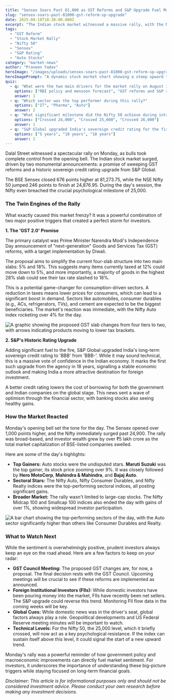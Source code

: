 ```yaml
---
title: "Sensex Soars Past 81,000 as GST Reforms and S&P Upgrade Fuel Market Rally"
slug: "sensex-soars-past-81000-gst-reform-sp-upgrade"
date: 2025-08-18T18:30:00.000Z
excerpt: "The Indian stock market witnessed a massive rally, with the Nifty crossing 25,000 intraday. We break down the two huge catalysts—major GST reforms and a historic S&P rating upgrade—and what they mean for your portfolio."
tags:
  - "GST Reform"
  - "Stock Market Rally"
  - "Nifty 50"
  - "Sensex"
  - "S&P Rating"
  - "Auto Stocks"
category: "market-news"
author: "Praveen Yadav"
heroImage: "/images/uploads/sensex-soars-past-81000-gst-reform-sp-upgrade/hero-image.jpg"
heroImagePrompt: "A dynamic stock market chart showing a steep upward trend, with the Sensex and Nifty indices prominently displayed, set against the backdrop of the Bombay Stock Exchange building."
quiz:
  - q: "What were the two main drivers for the market rally on August 18, 2025?"
    options: ["RBI policy and monsoon forecast", "GST reforms and S&P rating upgrade", "Corporate earnings and global cues"]
    answer: 1
  - q: "Which sector was the top performer during this rally?"
    options: ["IT", "Pharma", "Auto"]
    answer: 2
  - q: "What significant milestone did the Nifty 50 achieve during intraday trading?"
    options: ["Crossed 24,000", "Crossed 25,000", "Crossed 26,000"]
    answer: 1
  - q: "S&P Global upgraded India's sovereign credit rating for the first time in how many years?"
    options: ["5 years", "10 years", "18 years"]
    answer: 2
---
```


Dalal Street witnessed a spectacular rally on Monday, as bulls took complete control from the opening bell. The Indian stock market surged, driven by two monumental announcements: a promise of sweeping GST reforms and a historic sovereign credit rating upgrade from S&P Global.

The BSE Sensex closed 676 points higher at 81,273.75, while the NSE Nifty 50 jumped 246 points to finish at 24,876.95. During the day's session, the Nifty even breached the crucial psychological milestone of 25,000.

### The Twin Engines of the Rally

What exactly caused this market frenzy? It was a powerful combination of two major positive triggers that created a perfect storm for investors.

**1. The 'GST 2.0' Promise**

The primary catalyst was Prime Minister Narendra Modi's Independence Day announcement of "next-generation" Goods and Services Tax (GST) reforms, with a target implementation by Diwali.

The proposal aims to simplify the current four-slab structure into two main slabs: 5% and 18%. This suggests many items currently taxed at 12% could move down to 5%, and more importantly, a majority of goods in the highest 28% slab could see their tax rate slashed to 18%.

This is a potential game-changer for consumption-driven sectors. A reduction in taxes means lower prices for consumers, which can lead to a significant boost in demand. Sectors like automobiles, consumer durables (e.g., ACs, refrigerators, TVs), and cement are expected to be the biggest beneficiaries. The market's reaction was immediate, with the Nifty Auto index rocketing over 4% for the day.

![A graphic showing the proposed GST slab changes from four tiers to two, with arrows indicating products moving to lower tax brackets.](/images/uploads/sensex-soars-past-81000-gst-reform-sp-upgrade/gst-reforms.png)

**2. S&P's Historic Rating Upgrade**

Adding significant fuel to the fire, S&P Global upgraded India's long-term sovereign credit rating to 'BBB' from 'BBB-'. While it may sound technical, this is a massive vote of confidence in the Indian economy. It marks the first such upgrade from the agency in 18 years, signalling a stable economic outlook and making India a more attractive destination for foreign investment.

A better credit rating lowers the cost of borrowing for both the government and Indian companies on the global stage. This news sent a wave of optimism through the financial sector, with banking stocks also seeing healthy gains.

### How the Market Reacted

Monday's opening bell set the tone for the day. The Sensex opened over 1,000 points higher, and the Nifty immediately surged past 24,900. The rally was broad-based, and investor wealth grew by over ₹5 lakh crore as the total market capitalization of BSE-listed companies swelled.

Here are some of the day's highlights:

*   **Top Gainers:** Auto stocks were the undisputed stars. **Maruti Suzuki** was the top gainer, its stock price zooming over 9%. It was closely followed by **Hero MotoCorp**, **Mahindra & Mahindra**, and **Bajaj Auto**.
*   **Sectoral Stars:** The Nifty Auto, Nifty Consumer Durables, and Nifty Realty indices were the top-performing sectoral indices, all posting significant gains.
*   **Broader Market:** The rally wasn't limited to large-cap stocks. The Nifty Midcap 100 and Smallcap 100 indices also ended the day with gains of over 1%, showing widespread investor participation.

![A bar chart showing the top-performing sectors of the day, with the Auto sector significantly higher than others like Consumer Durables and Realty.](/images/uploads/sensex-soars-past-81000-gst-reform-sp-upgrade/sector-performance.png)

### What to Watch Next

While the sentiment is overwhelmingly positive, prudent investors always keep an eye on the road ahead. Here are a few factors to keep on your radar:

*   **GST Council Meeting:** The proposed GST changes are, for now, a proposal. The final decision rests with the GST Council. Upcoming meetings will be crucial to see if these reforms are implemented as announced.
*   **Foreign Institutional Investors (FIIs):** While domestic investors have been pouring money into the market, FIIs have recently been net sellers. The S&P upgrade could reverse this trend. Monitoring FII flow data in the coming weeks will be key.
*   **Global Cues:** While domestic news was in the driver's seat, global factors always play a role. Geopolitical developments and US Federal Reserve meeting minutes will be important to watch.
*   **Technical Levels:** For the Nifty 50, the 25,000 level, which it briefly crossed, will now act as a key psychological resistance. If the index can sustain itself above this level, it could signal the start of a new upward trend.

Monday's rally was a powerful reminder of how government policy and macroeconomic improvements can directly fuel market sentiment. For investors, it underscores the importance of understanding these big-picture triggers while staying focused on long-term financial goals.

*Disclaimer: This article is for informational purposes only and should not be considered investment advice. Please conduct your own research before making any investment decisions.*